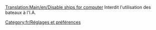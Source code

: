[[Translation:Main/en/Disable ships for computer]]
Interdit l'utilisation des bateaux à l'I.A.

[[Category:fr/Réglages et préférences]]